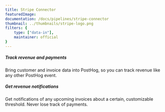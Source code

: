 ```yaml
---
title: Stripe Connector
featuredImage: 
documentation: /docs/pipelines/stripe-connector
thumbnail: ../thumbnails/stripe-logo.png
filters: {
    type: ["data-in"],
    maintainer: official
}
---
```


<Section
    divider={false}
    title="Send customer and invoice data from Stripe to PostHog, so you can get a holistic view of how users pay for your product."
    size="full"
    cols={2}
>
    <div>
        <h5>Track revenue and payments</h5>
        <p>Bring customer and invoice data into PostHog, so you can track revenue like any other PostHog event.</p>
    </div>
    <div>
        <h5>Get revenue notifications</h5>
        <p>Get notifications of any upcoming invoices about a certain, customizable threshold. Never lose track of payments.</p>
    </div>
</Section>

<TutorialsSlider topic="stripe-connector" />

<Documentation />
